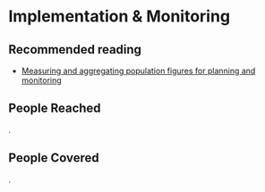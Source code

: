 # Implementation & Monitoring

::: {.callout-tip}
## Recommended reading
- [Measuring and aggregating population figures for planning and monitoring](files/OCHA%20Approaches%20to%20determining%20people%20reached%202022.pdf)
:::

## People Reached
.

## People Covered
.